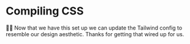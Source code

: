 # Compiling CSS

👨‍💼 Now that we have this set up we can update the Tailwind config to resemble
our design aesthetic. Thanks for getting that wired up for us.
